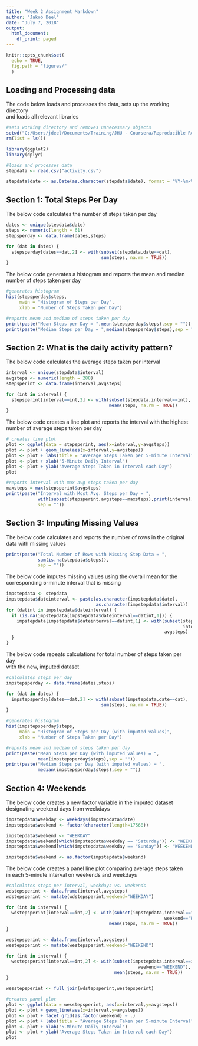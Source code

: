 ---
title: "Week 2 Assignment Markdown"
author: "Jakob Deel"
date: "July 7, 2018"
output:
  html_document:
    df_print: paged
---

```{r setup, include=FALSE}
knitr::opts_chunk$set(
  echo = TRUE,
  fig.path = "figures/"
  )
```

## Loading and Processing data

The code below loads and processes the data, sets up the working directory  
and loads all relevant libraries

```{r}
#sets working directory and removes unnecessary objects
setwd("C:/Users/jdeel/Documents/Training/JHU - Coursera/Reproducible Research/Week 2 Assignment")
rm(list = ls())

library(ggplot2)
library(dplyr)

#loads and processes data
stepdata <- read.csv("activity.csv")

stepdata$date <- as.Date(as.character(stepdata$date), format = "%Y-%m-%d")
```

## Section 1: Total Steps Per Day

The below code calculates the number of steps taken per day

```{r}
dates <- unique(stepdata$date)
steps <- numeric(length = 61)
stepsperday <- data.frame(dates,steps)

for (dat in dates) {
  stepsperday[dates==dat,2] <- with(subset(stepdata,date==dat),
                                    sum(steps, na.rm = TRUE))
}
```

The below code generates a histogram and reports the mean and median  
number of steps taken per day

```{r}
#generates histogram
hist(stepsperday$steps,
     main = "Histogram of Steps per Day",
     xlab = "Number of Steps Taken per Day")

#reports mean and median of steps taken per day
print(paste("Mean Steps per Day = ",mean(stepsperday$steps),sep = ""))
print(paste("Median Steps per Day = ",median(stepsperday$steps),sep = ""))
```

## Section 2: What is the daily activity pattern?

The below code calculates the average steps taken per interval

```{r}
interval <- unique(stepdata$interval)
avgsteps <- numeric(length = 288)
stepsperint <- data.frame(interval,avgsteps)

for (int in interval) {
  stepsperint[interval==int,2] <- with(subset(stepdata,interval==int),
                                       mean(steps, na.rm = TRUE))
}
```

The below code creates a line plot and reports the interval with the highest  
number of average steps taken per day

```{r}
# creates line plot
plot <- ggplot(data = stepsperint, aes(x=interval,y=avgsteps))
plot <- plot + geom_line(aes(x=interval,y=avgsteps))
plot <- plot + labs(title = "Average Steps Taken per 5-minute Interval")
plot <- plot + xlab("5-Minute Daily Interval")
plot <- plot + ylab("Average Steps Taken in Interval each Day")
plot

#reports interval with max avg steps taken per day
maxsteps = max(stepsperint$avgsteps)
print(paste("Interval with Most Avg. Steps per Day = ",
            with(subset(stepsperint,avgsteps==maxsteps),print(interval)),
            sep = ""))
```

## Section 3: Imputing Missing Values

The below code calculates and reports the number of rows in the original  
data with missing values

```{r}
print(paste("Total Number of Rows with Missing Step Data = ",
            sum(is.na(stepdata$steps)),
            sep = ""))
```

The below code imputes missing values using the overall mean for the  
corresponding 5-minute interval that is missing

```{r}
impstepdata <- stepdata
impstepdata$dateinterval <- paste(as.character(impstepdata$date),
                                  as.character(impstepdata$interval))
for (datint in impstepdata$dateinterval) {
  if (is.na(impstepdata[impstepdata$dateinterval==datint,1])) {
    impstepdata[impstepdata$dateinterval==datint,1] <- with(subset(stepsperint,
                                                                   interval==impstepdata[impstepdata$dateinterval==datint,3]),
                                                            avgsteps)
  }
}
```

The below code repeats calculations for total number of steps taken per day  
with the new, imputed dataset

```{r}
#calculates steps per day
impstepsperday <- data.frame(dates,steps)

for (dat in dates) {
  impstepsperday[dates==dat,2] <- with(subset(impstepdata,date==dat),
                                    sum(steps, na.rm = TRUE))
}

#generates histogram
hist(impstepsperday$steps,
     main = "Histogram of Steps per Day (with imputed values)",
     xlab = "Number of Steps Taken per Day")

#reports mean and median of steps taken per day
print(paste("Mean Steps per Day (with imputed values) = ",
            mean(impstepsperday$steps),sep = ""))
print(paste("Median Steps per Day (with imputed values) = ",
            median(impstepsperday$steps),sep = ""))
```


## Section 4: Weekends

The below code creates a new factor variable in the imputed dataset  
designating weekend days from weekdays

```{r}
impstepdata$weekday <- weekdays(impstepdata$date)
impstepdata$weekend <- factor(character(length=17568))

impstepdata$weekend <- "WEEKDAY"
impstepdata$weekend[which(impstepdata$weekday == "Saturday")] <- "WEEKEND"
impstepdata$weekend[which(impstepdata$weekday == "Sunday")] <- "WEEKEND"

impstepdata$weekend <- as.factor(impstepdata$weekend)
```

The below code creates a panel line plot comparing average steps taken  
in each 5-minute interval on weekends and weekdays

```{r}
#calculates steps per interval, weekdays vs. weekends
wdstepsperint <- data.frame(interval,avgsteps)
wdstepsperint <- mutate(wdstepsperint,weekend="WEEKDAY")

for (int in interval) {
  wdstepsperint[interval==int,2] <- with(subset(impstepdata,interval==int &
                                                            weekend=="WEEKDAY"),
                                       mean(steps, na.rm = TRUE))
}

westepsperint <- data.frame(interval,avgsteps)
westepsperint <- mutate(westepsperint,weekend="WEEKEND")

for (int in interval) {
  westepsperint[interval==int,2] <- with(subset(impstepdata,interval==int &
                                                  weekend=="WEEKEND"),
                                         mean(steps, na.rm = TRUE))
}

wesstepsperint <- full_join(wdstepsperint,westepsperint)

#creates panel plot
plot <- ggplot(data = wesstepsperint, aes(x=interval,y=avgsteps))
plot <- plot + geom_line(aes(x=interval,y=avgsteps))
plot <- plot + facet_grid(as.factor(weekend) ~ .)
plot <- plot + labs(title = "Average Steps Taken per 5-minute Interval")
plot <- plot + xlab("5-Minute Daily Interval")
plot <- plot + ylab("Average Steps Taken in Interval each Day")
plot
```
